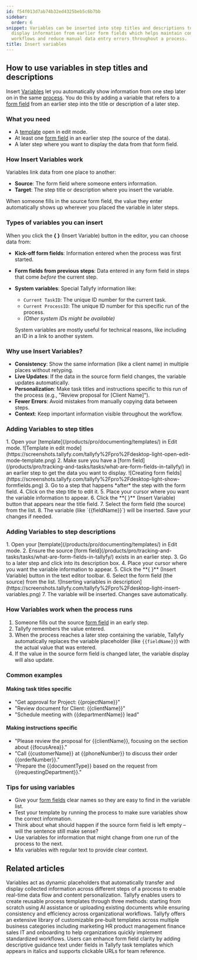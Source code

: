```yaml
---
id: f54f013d7ab74b32ed4325beb5c6b7bb
sidebar:
  order: 6
snippet: Variables can be inserted into step titles and descriptions to automatically
  display information from earlier form fields which helps maintain consistency personalize
  workflows and reduce manual data entry errors throughout a process.
title: Insert variables
---
```



## How to use variables in step titles and descriptions

Insert [Variables](/products/pro/documenting/templates/variables/) let you automatically show information from one step later on in the same [process](/products/pro/tracking-and-tasks/processes/). You do this by adding a variable that refers to a [form field](/products/pro/tracking-and-tasks/tasks/what-are-form-fields-in-tallyfy/) from an earlier step into the title or description of a later step.

### What you need
- A [template](/products/pro/documenting/templates/) open in edit mode.
- At least one [form field](/products/pro/tracking-and-tasks/tasks/what-are-form-fields-in-tallyfy/) in an earlier step (the source of the data).
- A later step where you want to display the data from that form field.

### How Insert Variables work

Variables link data from one place to another:
- **Source**: The form field where someone enters information.
- **Target**: The step title or description where you insert the variable.

When someone fills in the source form field, the value they enter automatically shows up wherever you placed the variable in later steps.

### Types of variables you can insert

When you click the **{ }** (Insert Variable) button in the editor, you can choose data from:

*   **Kick-off form fields**: Information entered when the process was first started.
*   **Form fields from previous steps**: Data entered in any form field in steps that come *before* the current step.
*   **System variables**: Special Tallyfy information like:
    *   `Current TaskID`: The unique ID number for the current task.
    *   `Current ProcessID`: The unique ID number for this specific run of the process.
    *   *(Other system IDs might be available)*

    System variables are mostly useful for technical reasons, like including an ID in a link to another system.

### Why use Insert Variables?
- **Consistency**: Show the same information (like a client name) in multiple places without retyping.
- **Live Updates**: If the data in the source form field changes, the variable updates automatically.
- **Personalization**: Make task titles and instructions specific to this run of the process (e.g., "Review proposal for [Client Name]").
- **Fewer Errors**: Avoid mistakes from manually copying data between steps.
- **Context**: Keep important information visible throughout the workflow.

### Adding Variables to step titles

<Steps>
1. Open your [template](/products/pro/documenting/templates/) in Edit mode.
   ![Template in edit mode](https://screenshots.tallyfy.com/tallyfy%2Fpro%2Fdesktop-light-open-edit-mode-template.png)
2. Make sure you have a [form field](/products/pro/tracking-and-tasks/tasks/what-are-form-fields-in-tallyfy/) in an earlier step to get the data you want to display.
   ![Creating form fields](https://screenshots.tallyfy.com/tallyfy%2Fpro%2Fdesktop-light-show-formfields.png)
3. Go to a step that happens *after* the step with the form field.
4. Click on the step title to edit it.
5. Place your cursor where you want the variable information to appear.
6. Click the **{ }** (Insert Variable) button that appears near the title field.
7. Select the form field (the source) from the list.
8. The variable (like `{{fieldName}}`) will be inserted. Save your changes if needed.
</Steps>

### Adding Variables to step descriptions

<Steps>
1. Open your [template](/products/pro/documenting/templates/) in Edit mode.
2. Ensure the source [form field](/products/pro/tracking-and-tasks/tasks/what-are-form-fields-in-tallyfy/) exists in an earlier step.
3. Go to a later step and click into its description box.
4. Place your cursor where you want the variable information to appear.
5. Click the **{ }** (Insert Variable) button in the text editor toolbar.
6. Select the form field (the source) from the list.
   ![Inserting variables in description](https://screenshots.tallyfy.com/tallyfy%2Fpro%2Fdesktop-light-insert-variables.png)
7. The variable will be inserted. Changes save automatically.
</Steps>

### How Variables work when the process runs

1. Someone fills out the source [form field](/products/pro/tracking-and-tasks/tasks/what-are-form-fields-in-tallyfy/) in an early step.
2. Tallyfy remembers the value entered.
3. When the process reaches a later step containing the variable, Tallyfy automatically replaces the variable placeholder (like `{{fieldName}}`) with the actual value that was entered.
4. If the value in the source form field is changed later, the variable display will also update.

### Common examples

#### Making task titles specific
- "Get approval for Project: {{projectName}}"
- "Review document for Client: {{clientName}}"
- "Schedule meeting with {{departmentName}} lead"

#### Making instructions specific
- "Please review the proposal for {{clientName}}, focusing on the section about {{focusArea}}."
- "Call {{customerName}} at {{phoneNumber}} to discuss their order {{orderNumber}}."
- "Prepare the {{documentType}} based on the request from {{requestingDepartment}}."

### Tips for using variables
- Give your [form fields](/products/pro/tracking-and-tasks/tasks/what-are-form-fields-in-tallyfy/) clear names so they are easy to find in the variable list.
- Test your template by running the process to make sure variables show the correct information.
- Think about what should happen if the source form field is left empty – will the sentence still make sense?
- Use variables for information that might change from one run of the process to the next.
- Mix variables with regular text to provide clear context.


## Related articles
<CardGrid>
<LinkTitleCard header="<b>Templates > Variables</b>" href="/products/pro/documenting/templates/variables/" > Variables act as dynamic placeholders that automatically transfer and display collected information across different steps of a process to enable real-time data flow and content personalization. </LinkTitleCard>
<LinkTitleCard header="<b>Templates > Create a template</b>" href="/products/pro/documenting/templates/create-template/" > Tallyfy enables users to create reusable process templates through three methods: starting from scratch using AI assistance or uploading existing documents while ensuring consistency and efficiency across organizational workflows. </LinkTitleCard>
<LinkTitleCard header="<b>Templates > Sample templates</b>" href="/products/pro/documenting/templates/how-can-i-access-tallyfys-sample-templates/" > Tallyfy offers an extensive library of customizable pre-built templates across multiple business categories including marketing HR product management finance sales IT and onboarding to help organizations quickly implement standardized workflows. </LinkTitleCard>
<LinkTitleCard header="<b>Edit Templates > Add guidance text to a step</b>" href="/products/pro/documenting/templates/edit-templates/how-to-add-guidance-text-to-template-steps/" > Users can enhance form field clarity by adding descriptive guidance text under fields in Tallyfy task templates which appears in italics and supports clickable URLs for team reference. </LinkTitleCard>
</CardGrid>
